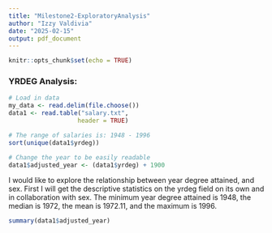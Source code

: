 ```yaml
---
title: "Milestone2-ExploratoryAnalysis"
author: "Izzy Valdivia"
date: "2025-02-15"
output: pdf_document
---
```


```r
knitr::opts_chunk$set(echo = TRUE)
```

### YRDEG Analysis: 

```r
# Load in data
my_data <- read.delim(file.choose())
data1 <- read.table("salary.txt",  
                   header = TRUE) 

# The range of salaries is: 1948 - 1996
sort(unique(data1$yrdeg))

# Change the year to be easily readable
data1$adjusted_year <- (data1$yrdeg) + 1900
```

I would like to explore the relationship between year degree attained, and sex. First I will get the descriptive statistics on the yrdeg field on its own and in collaboration with sex. The minimum year degree attained is 1948, the median is 1972, the mean is 1972.11, and the maximum is 1996.

```r
summary(data1$adjusted_year)
```
